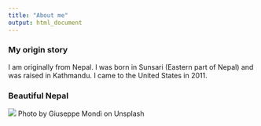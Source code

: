 ```yaml
---
title: "About me"
output: html_document
---
```



### My origin story
I am originally from Nepal. I was born in Sunsari (Eastern part of Nepal) and was raised in Kathmandu. I came to the United States in 2011. 


<div class="col-sm-4">

### Beautiful Nepal

![](images/Nepal1.jpg)
Photo by Giuseppe Mondì on Unsplash
</div>
